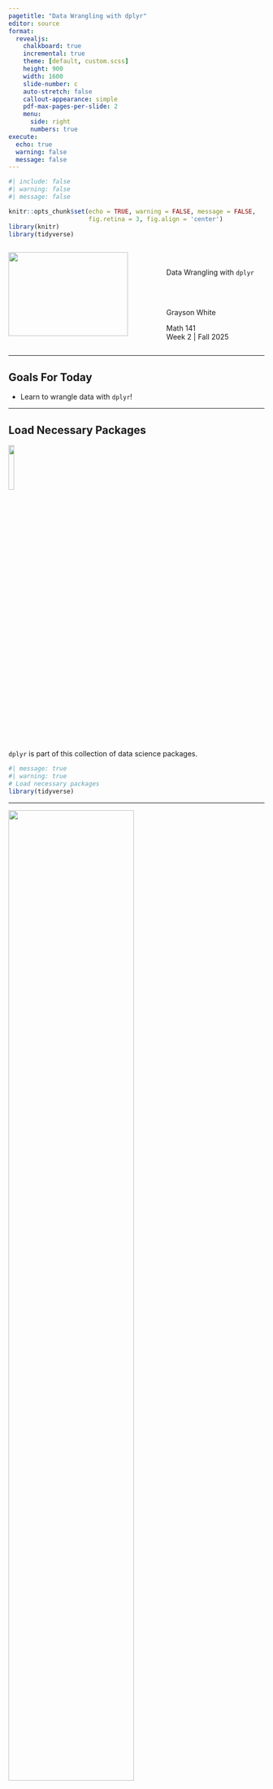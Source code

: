 ```yaml
---
pagetitle: "Data Wrangling with dplyr"
editor: source
format: 
  revealjs:
    chalkboard: true
    incremental: true
    theme: [default, custom.scss]
    height: 900
    width: 1600
    slide-number: c
    auto-stretch: false
    callout-appearance: simple
    pdf-max-pages-per-slide: 2
    menu: 
      side: right
      numbers: true
execute:
  echo: true
  warning: false
  message: false
---
```


```r
#| include: false
#| warning: false
#| message: false

knitr::opts_chunk$set(echo = TRUE, warning = FALSE, message = FALSE, 
                      fig.retina = 3, fig.align = 'center')
library(knitr)
library(tidyverse)
```

::::: columns
::: {.column .center width="60%"}
![](img/DAW.jpeg){width="90%"}
:::

::: {.column .center width="40%"}
<br>

[Data Wrangling with `dplyr`]{.custom-title}

<br> <br> 

[Grayson White]{.custom-subtitle}

[Math 141 <br> Week 2 \| Fall 2025]{.custom-subtitle}
:::
:::::

------------------------------------------------------------------------

## Goals For Today

-   Learn to wrangle data with `dplyr`!

------------------------------------------------------------------------

## Load Necessary Packages

![](img/dplyr.png){width="15%" fig-align="center"}

`dplyr` is part of this collection of data science packages.

```r
#| message: true
#| warning: true
# Load necessary packages
library(tidyverse)
```

------------------------------------------------------------------------





![](img/dplyr_wrangling.png){width="70%" fig-align="center"}

------------------------------------------------------------------------


## Data for today

```r
dogs <- read_csv("https://data.cambridgema.gov/api/views/sckh-3xyx/rows.csv")

# Useful wrangling that we will come back to
dogs_top5 <- dogs %>% 
  mutate(Breed = case_when(
                       Dog_Breed == "Mixed Breed" ~ "Mixed",
                       Dog_Breed != "Mixed Breed" ~ "Single")) %>%
  filter(Dog_Name %in% c("Luna", "Charlie", "Lucy", "Cooper", "Rosie" ))

```

## Data for today

```r
glimpse(dogs)
glimpse(dogs_top5)
```


------------------------------------------------------------------------

### Data Wrangling: Transformations done on the data

**Why wrangle the data?**

::::: columns
::: {.column .fragment width="50%"}
To **summarize** the data.
:::

::: {.column .fragment width="50%"}
→ To compute the mean and standard deviation of the bike counts.
:::
:::::

::::: columns
::: {.column .fragment width="50%"}
To **drop** missing values. (Need to be careful here!)
:::

::: {.column .fragment width="50%"}
→ On our Lab 2, we are seeing that `ggplot2` will often drop observations before creating a graph.
:::
:::::

::::: columns
::: {.column .fragment width="50%"}
To **filter** to a particular subset of the data.
:::

::: {.column .fragment width="50%"}
→ To subset the `pdxTrees` data to just a few species types.
:::
:::::

::::: columns
::: {.column .fragment width="50%"}
To **collapse** the categories of a categorical variable.
:::

::: {.column .fragment width="50%"}
→ To go from 86 dog breeds to just mixed or single breed.
:::
:::::

------------------------------------------------------------------------

### Data Wrangling: Transformations done on the data

**Why wrangle the data?**

::::: columns
::: {.column .fragment width="50%"}
To **arrange** the data to make it easier to display.
:::

::: {.column .fragment width="50%"}
→ To sort from most common dog name to least common.
:::
:::::

::::: columns
::: {.column .fragment width="50%"}
To fix how `R` **stores** a variable.
:::

::: {.column .fragment width="50%"}
→ Converting quantitative variables to/from categorical variables
:::
:::::

------------------------------------------------------------------------

## dplyr for Data Wrangling

-   Six common wrangling verbs:
    -   `summarize()`
    -   `count()`\
    -   `mutate()`\
    -   `select()`
    -   `filter()`
    -   `arrange()`
-   One action:
    -   `group_by()`

------------------------------------------------------------------------

## Return to `mutate()`

::::: columns
::: {.column width="50%"}
Add new variables

```r
count(dogs_top5, Dog_Name, Breed) %>%
  group_by(Dog_Name) %>%
  mutate(prop = n/sum(n))
```
:::

::: {.column width="50%"}
Modify existing variables

```r
head(dogs_top5$Dog_Name)

dogs_top5 <- dogs_top5 %>%
  mutate(Dog_Name = toupper(Dog_Name))

head(dogs_top5$Dog_Name)
```
:::
:::::

------------------------------------------------------------------------

## `select()`: Extract variables

```r
dogs %>%
  select(Dog_Name, Dog_Breed)
```

------------------------------------------------------------------------

## Motivation for `filter()`

```r
count(dogs, Dog_Name, sort = TRUE)
```

------------------------------------------------------------------------

## `filter()`: Extract cases

```r
dogs_top5 <- dogs %>% 
  filter(Dog_Name %in% c("Luna", "Charlie", "Lucy", "Cooper", "Rosie" ))

count(dogs_top5, Dog_Name, sort = TRUE)
```

------------------------------------------------------------------------

## `arrange()`: Sort the cases

::::: columns
::: {.column width="50%"}
```r
count(dogs_top5, Dog_Name) %>%
  arrange(n)

count(dogs_top5, Dog_Name) %>%
  arrange(desc(n))
```
:::

::: {.column .fragment width="50%"}
```r
count(dogs_top5, Dog_Name) %>%
  arrange(Dog_Name)
```
:::
:::::

------------------------------------------------------------------------


## New Data Setting: [Bureau of Labor Statistics (BLS) Consumer Expenditure Survey](https://www.bls.gov/cex/) {.smaller}

**BLS Mission**: "Measures labor market activity, working conditions, price changes, and productivity in the U.S. economy to support public and private decision making."

**Data**: Last quarter of the 2016 BLS Consumer Expenditure Survey.

```r
library(tidyverse)

ce_raw <- read_csv("data/fmli.csv", 
                 na = c("NA", "."))
glimpse(ce_raw)
```

------------------------------------------------------------------------

## Wrangling CE Data {.smaller}

::::::: columns
:::: {.column width="\"50%"}
Want to better understand a family's income and expenditures

```r
ce <- ce_raw %>%
  select(NEWID, PRINEARN, FINCBTAX,
         BLS_URBN, HIGH_EDU, TOTEXPCQ, IRAX)
dim(ce)
```

**Variables:**

::: nonincremental
-   `NEWID`: ID for the household
-   `PRINEARN`: ID for which member of the household is the principal earner
-   `FINCBTAX`: Final income before taxes for the year
:::
::::

:::: {.column width="\"50%"}
::: nonincremental
-   `BLS_URBN`: 1 = urban, 2 = rural
-   `HIGH_EDU`: Highest education in the household. 00 = Never attended, 10 = Grades 1-8, 11 = Grades 9-12, no degree, 12 = High school graduate, 13 = Some college, no degree, 14 = Associates degree, 15 = Bachelor's degree, 16 = Masters, Professional/doctorate degree
-   `TOTEXPCQ` = Total household expenditures for the current quarter
-   `IRAX` = Total in retirement funds
:::
::::
:::::::

------------------------------------------------------------------------

## Wrangling CE Data

```r
ce <- ce %>%
  mutate(YEARLY_EXP = TOTEXPCQ*4)
ce
```

------------------------------------------------------------------------

## Logical Operators

```r
ce_sub <- ce %>%
  filter(YEARLY_EXP > 0, BLS_URBN == 1, HIGH_EDU != "00")
ce_sub
```

------------------------------------------------------------------------

## Logical Operators

```r
ce_sub <- ce %>%
  filter(YEARLY_EXP > 0, (BLS_URBN == 1 | HIGH_EDU != "00"))
ce_sub
```

------------------------------------------------------------------------

## `case_when`: Recoding Variables

::::: columns
::: {.column width="\"50%"}
```r
count(ce, BLS_URBN)

```
:::

::: {.column .fragment width="\"50%"}
```r
ce <- ce %>%
  mutate(BLS_URBN = case_when(
    BLS_URBN == 1 ~ "Urban",
    BLS_URBN == 2 ~ "Rural"
  ))
count(ce, BLS_URBN)
```
:::
:::::

------------------------------------------------------------------------

## `case_when`: Creating Variables

::::: columns
::: {.column width="\"50%"}
```r
count(ce, HIGH_EDU)
ce <- ce %>%
  mutate(HIGH_EDU = as.numeric(HIGH_EDU))
count(ce, HIGH_EDU)
```
:::

::: {.column .fragment width="\"50%"}
```r
ce <- ce %>%
  mutate(HIGH_EDU2 = case_when(
    is.na(HIGH_EDU) ~ NA,
    HIGH_EDU <= 11 ~ "Less than high school degree",
    between(HIGH_EDU, 12, 13) ~ "High school degree",
    HIGH_EDU >= 14 ~ "College degree"
  ))
count(ce, HIGH_EDU2)
```
:::
:::::

------------------------------------------------------------------------

## Variable Names

Sometimes datasets come with terrible variable names.

```r
ce <- ce %>%
  rename(INCOME = FINCBTAX)
ce
```

------------------------------------------------------------------------

## Handling Missing Data

Want to compute mean income and mean retirement funds by location.

::::: columns
::: {.column width="\"50%"}
```r
ce %>%
  group_by(BLS_URBN) %>%
  summarize(mean_INCOME = mean(INCOME),
            mean_IRAX = mean(IRAX),
            households = n())
```
:::

::: {.column .fragment width="\"50%"}
```r
ce_aggressive <- ce_raw %>%
  na.omit()
ce_aggressive
```
:::
:::::

------------------------------------------------------------------------

## Handling Missing Data

::::: columns
::: {.column width="\"50%"}
```r
ce_moderate <- ce %>%
  drop_na(IRAX, INCOME, BLS_URBN) %>%
  group_by(BLS_URBN) %>%  
  summarize(mean_INCOME = mean(INCOME),
            mean_IRAX = mean(IRAX),
            households = n())

ce_moderate
```
:::

::: {.column .fragment width="\"50%"}
```r
ce_light <- ce %>%
  group_by(BLS_URBN) %>%
  summarize(mean_INCOME = mean(INCOME, na.rm = TRUE),
            mean_IRAX = mean(IRAX, na.rm = TRUE), 
            households = n())

ce_light
```
:::
:::::

------------------------------------------------------------------------

## Multiple Groupings

```r
ce %>%
  group_by(BLS_URBN, HIGH_EDU2) %>%
  summarize(mean_INCOME = mean(INCOME, na.rm = TRUE),
            mean_IRAX = mean(IRAX, na.rm = TRUE), 
            households = n()) %>%
  arrange(mean_IRAX)
```

------------------------------------------------------------------------

## Piping into `ggplot2`

```r
#| output-location: column
ce %>%
  group_by(BLS_URBN, HIGH_EDU2) %>%
  summarize(mean_INCOME = mean(INCOME, na.rm = TRUE),
            mean_IRAX = mean(IRAX, na.rm = TRUE), 
            households = n()) %>%
  ggplot(mapping = aes(x = mean_INCOME,
                       y = mean_IRAX, 
                       shape = BLS_URBN,
                       color = HIGH_EDU2)) +
  geom_point(size = 5) 
```

------------------------------------------------------------------------

## Naming Wrangled Data

When I make a new dataframe, what name should I give it? Importantly, should I **write over my original dataframe** or should I **save a new dataframe**?

-   *My* answer:
    -   Is your new dataframe structurally different? If so, give it a **new name**.
    -   Are you removing values you will need for a future analysis within the same document? If so, give it a **new name**.
    -   Are you just adding to or cleaning the data? If so, then **write over** the original.

------------------------------------------------------------------------

### Sage Advice from ModernDive

<br>

> "Crucial: Unless you are very confident in what you are doing, it is worthwhile not starting to code right away. Rather, first sketch out on paper all the necessary data wrangling steps not using exact code, but rather high-level pseudocode that is informal yet detailed enough to articulate what you are doing. This way you won't confuse what you are trying to do (the algorithm) with how you are going to do it (writing dplyr code)."

